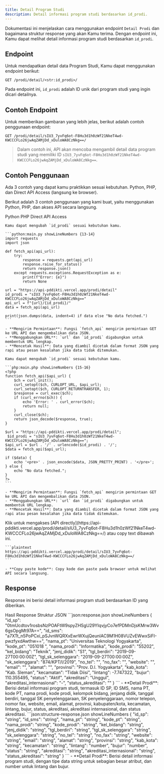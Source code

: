 ```yaml
---
title: Detail Program Studi
description: Detail informasi program studi berdasarkan id_prodi.
---
```


Dokumentasi ini menjelaskan cara menggunakan endpoint `Detail Prodi` dan bagaimana struktur response yang akan Kamu terima. Dengan endpoint ini, Kamu dapat melihat detail informasi program studi berdasarkan `id_prodi`.

## Endpoint

Untuk mendapatkan detail data Program Studi, Kamu dapat menggunakan endpoint berikut:

```plaintext
GET /prodi/detail/<str:id_prodi>/
```

Pada endpoint ini, `id_prodi` adalah ID unik dari program studi yang ingin dicari detailnya.

## Contoh Endpoint

Untuk memberikan gambaran yang lebih jelas, berikut adalah contoh penggunaan endpoint:

```plaintext
GET /prodi/detail/sIU3_7yvFq6ot-F8Hu3d1h0zWf21NkeT4wd-KWCCCFLo26jwAqZAMjDd_xDuloWA8CzNkg==/
```

> Dalam contoh ini, API akan mencoba mengambil detail data program studi yang memiliki ID `sIU3_7yvFq6ot-F8Hu3d1h0zWf21NkeT4wd-KWCCCFLo26jwAqZAMjDd_xDuloWA8CzNkg==`.

## Contoh Penggunaan

<Note type="danger" title="perhatian!">
  Ada 3 contoh yang dapat kamu praktikkan sesuai kebutuhan. Python, PHP, dan Direct API Access (langsung ke browser).
</Note>

Berikut adalah 3 contoh penggunaan yang kami buat, yaitu menggunakan Python, PHP, dan akses API secara langsung.

<Tabs defaultValue="python" className="pt-5 pb-1">
  <TabsList>
    <TabsTrigger value="python">Python</TabsTrigger>
    <TabsTrigger value="php">PHP</TabsTrigger>
    <TabsTrigger value="direct">Direct API Access</TabsTrigger>
  </TabsList>
  <TabsContent value="python">

    Kamu dapat mengubah `id_prodi` sesuai kebutuhan kamu.

    ```python:main.py showLineNumbers {13-14}
    import requests
    import json

    def fetch_api(api_url):
        try:
            response = requests.get(api_url)
            response.raise_for_status()
            return response.json()
        except requests.exceptions.RequestException as e:
            print(f"Error: {e}")
            return None

    url = "https://api-pddikti.vercel.app/prodi/detail"
    id_prodi = "sIU3_7yvFq6ot-F8Hu3d1h0zWf21NkeT4wd-KWCCCFLo26jwAqZAMjDd_xDuloWA8CzNkg=="
    api_url = f"{url}/{id_prodi}/"
    data = fetch_api(api_url)

    print(json.dumps(data, indent=4) if data else "No data fetched.")
    ```

    - **Mengirim Permintaan**: Fungsi `fetch_api` mengirim permintaan GET ke URL API dan mengembalikan data JSON.
    - **Menggabungkan URL**: `url` dan `id_prodi` digabungkan untuk membentuk URL lengkap.
    - **Mencetak Hasil**: Data yang diambil dicetak dalam format JSON yang rapi atau pesan kesalahan jika data tidak ditemukan.
  </TabsContent>
  <TabsContent value="php">

    Kamu dapat mengubah `id_prodi` sesuai kebutuhan kamu.

    ```php:main.php showLineNumbers {15-16}
    <?php
    function fetch_api($api_url) {
        $ch = curl_init();
        curl_setopt($ch, CURLOPT_URL, $api_url);
        curl_setopt($ch, CURLOPT_RETURNTRANSFER, 1);
        $response = curl_exec($ch);
        if (curl_errno($ch)) {
            echo 'Error: ' . curl_error($ch);
            return null;
        }
        curl_close($ch);
        return json_decode($response, true);
    }

    $url = "https://api-pddikti.vercel.app/prodi/detail";
     $id_prodi = "sIU3_7yvFq6ot-F8Hu3d1h0zWf21NkeT4wd-KWCCCFLo26jwAqZAMjDd_xDuloWA8CzNkg==";
    $api_url = $url . '/' . urlencode($id_prodi) . '/';
    $data = fetch_api($api_url);

    if ($data) {
        echo '<pre>' . json_encode($data, JSON_PRETTY_PRINT) . '</pre>';
    } else {
        echo "No data fetched.";
    }
    ?>
    ```

    - **Mengirim Permintaan**: Fungsi `fetch_api` mengirim permintaan GET ke URL API dan mengembalikan data JSON.
    - **Menggabungkan URL**: `url` dan `id_prodi` digabungkan untuk membentuk URL lengkap.
    - **Mencetak Hasil**: Data yang diambil dicetak dalam format JSON yang rapi atau pesan kesalahan jika data tidak ditemukan.
  </TabsContent>
  <TabsContent value="direct">
    Klik untuk mengakses [API directly](https://api-pddikti.vercel.app/prodi/detail/sIU3_7yvFq6ot-F8Hu3d1h0zWf21NkeT4wd-KWCCCFLo26jwAqZAMjDd_xDuloWA8CzNkg==/) atau copy text dibawah ini.

    ```plaintext
    https://api-pddikti.vercel.app/prodi/detail/sIU3_7yvFq6ot-F8Hu3d1h0zWf21NkeT4wd-KWCCCFLo26jwAqZAMjDd_xDuloWA8CzNkg==/
    ```

    - **Copy paste kode**: Copy kode dan paste pada browser untuk melihat API secara langsung.
  </TabsContent>
</Tabs>

## Response

Response ini berisi detail informasi program studi berdasarkan ID yang diberikan.

<Tabs defaultValue="hasil" className="pt-5 pb-1">
  <TabsList>
    <TabsTrigger value="hasil">Hasil Response</TabsTrigger>
    <TabsTrigger value="struktur">Struktur JSON</TabsTrigger>
  </TabsList>
  <TabsContent value="hasil">
    ```json:response.json showLineNumbers
   {
    "id_sp": "0tmUcdtov1rosbsNzPOAFtW9spyZHSgU29YIqvjyCo7efPDMnDjsKMrw3Wv6gsOpgMt97A==",
    "id_sms": "a7XTt_n5PoPCxi_pSJvnWQRXxEwrWXujQeunIAC9M1H08VUZvEWwxSiFI-pwzfyxdAwthw==",
    "nama_pt": "Universitas Teknologi Yogyakarta",
    "kode_pt": "051018  ",
    "nama_prodi": "Informatika",
    "kode_prodi": "55202",
    "kel_bidang": "Teknik",
    "jenj_didik": "S1",
    "tgl_berdiri": "2019-09-27T00:00:00Z",
    "tgl_sk_selenggara": "2019-09-27T00:00:00Z",
    "sk_selenggara": "874/KPT/I/2019",
    "no_tel": "",
    "no_fax": "",
    "website": "",
    "email": "",
    "alamat": "",
    "provinsi": "Prov. D.I. Yogyakarta",
    "kab_kota": "Kab. Sleman",
    "kecamatan": "Tidak Diisi",
    "lintang": -7.747322,
    "bujur": 110.355495,
    "status": "Aktif",
    "akreditasi": "Unggul",
     "akreditasi_internasional": "-",
    "status_akreditasi": ""
}
    ```
    - **Detail Prodi**: Berisi detail informasi program studi, termasuk ID SP, ID SMS, nama PT, kode PT, nama prodi, kode prodi, kelompok bidang, jenjang didik, tanggal berdiri, tanggal SK penyelenggaraan, SK penyelenggaraan, nomor telepon, nomor fax, website, email, alamat, provinsi, kabupaten/kota, kecamatan, lintang, bujur, status, akreditasi, akreditasi internasional, dan status akreditasi.
  </TabsContent>
  <TabsContent value="struktur">
    ```json:structure-response.json showLineNumbers
    {
        "id_sp": "string",
        "id_sms": "string",
        "nama_pt": "string",
        "kode_pt": "string",
        "nama_prodi": "string",
        "kode_prodi": "string",
        "kel_bidang": "string",
        "jenj_didik": "string",
        "tgl_berdiri": "string",
        "tgl_sk_selenggara": "string",
        "sk_selenggara": "string",
        "no_tel": "string",
        "no_fax": "string",
        "website": "string",
        "email": "string",
        "alamat": "string",
        "provinsi": "string",
        "kab_kota": "string",
        "kecamatan": "string",
        "lintang": "number",
        "bujur": "number",
        "status": "string",
        "akreditasi": "string",
        "akreditasi_internasional": "string",
        "status_akreditasi": "string"
    }
    ```
    -  **Detail Prodi**: Berisi detail informasi program studi, dengan tipe data string untuk sebagian besar atribut, dan number untuk lintang dan bujur.
  </TabsContent>
</Tabs>